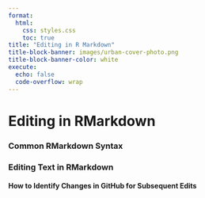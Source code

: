 ```yaml
---
format:
  html:
    css: styles.css
    toc: true
title: "Editing in R Markdown"
title-block-banner: images/urban-cover-photo.png
title-block-banner-color: white
execute:
  echo: false
  code-overflow: wrap
---
```


# Editing in RMarkdown

### Common RMarkdown Syntax

### Editing Text in RMarkdown

#### How to Identify Changes in GitHub for Subsequent Edits